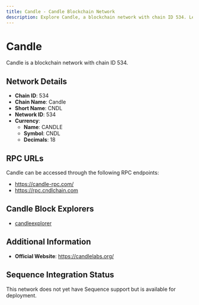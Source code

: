 ```yaml
--- 
title: Candle - Candle Blockchain Network
description: Explore Candle, a blockchain network with chain ID 534. Learn about its native currency, CANDLE, and how to interact with the network.
---
```


# Candle

Candle is a blockchain network with chain ID 534.

## Network Details

- **Chain ID**: 534
- **Chain Name**: Candle
- **Short Name**: CNDL
- **Network ID**: 534
- **Currency**: 
  - **Name**: CANDLE
  - **Symbol**: CNDL
  - **Decimals**: 18

## RPC URLs

Candle can be accessed through the following RPC endpoints:

- https://candle-rpc.com/
- https://rpc.cndlchain.com

## Candle Block Explorers

- [candleexplorer](https://candleexplorer.com)

## Additional Information

- **Official Website**: https://candlelabs.org/

## Sequence Integration Status

This network does not yet have Sequence support but is available for deployment.
